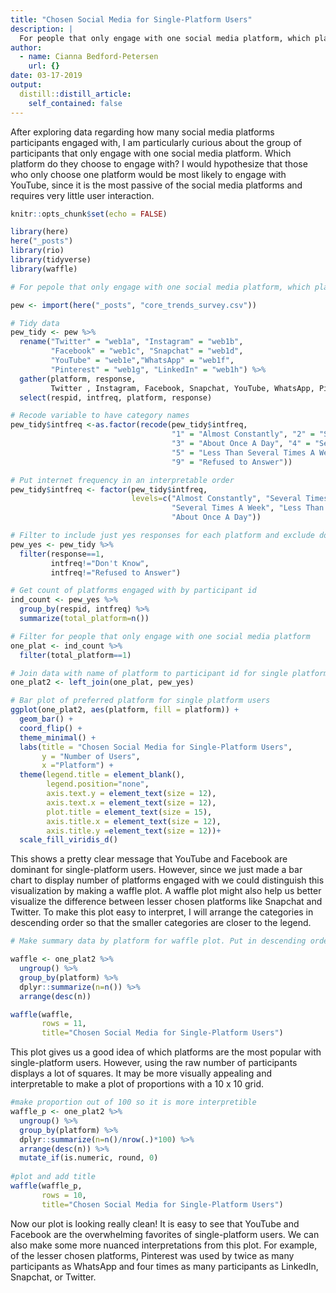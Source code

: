 ```yaml
---
title: "Chosen Social Media for Single-Platform Users"
description: |
  For people that only engage with one social media platform, which platform do they choose?
author:
  - name: Cianna Bedford-Petersen
    url: {}
date: 03-17-2019
output:
  distill::distill_article:
    self_contained: false
---
```


After exploring data regarding how many social media platforms participants engaged with, I am particularly curious about the group of participants that only engage with one social media platform. Which platform do they choose to engage with? I would hypothesize that those who only choose one platform would be most likely to engage with YouTube, since it is the most passive of the social media platforms and requires very little user interaction. 

```r
knitr::opts_chunk$set(echo = FALSE)

library(here)
here("_posts")
library(rio)
library(tidyverse)
library(waffle)

```


```r

# For pepole that only engage with one social media platform, which platform do they choose?

pew <- import(here("_posts", "core_trends_survey.csv"))

# Tidy data
pew_tidy <- pew %>% 
  rename("Twitter" = "web1a", "Instagram" = "web1b", 
         "Facebook" = "web1c", "Snapchat" = "web1d", 
         "YouTube" = "web1e","WhatsApp" = "web1f", 
         "Pinterest" = "web1g", "LinkedIn" = "web1h") %>% 
  gather(platform, response, 
         Twitter , Instagram, Facebook, Snapchat, YouTube, WhatsApp, Pinterest, LinkedIn) %>% 
  select(respid, intfreq, platform, response) 

# Recode variable to have category names
pew_tidy$intfreq <-as.factor(recode(pew_tidy$intfreq, 
                                    "1" = "Almost Constantly", "2" = "Several Times A Day", 
                                    "3" = "About Once A Day", "4" = "Several Times A Week", 
                                    "5" = "Less Than Several Times A Week", "8" = "Don't Know",
                                    "9" = "Refused to Answer"))

# Put internet frequency in an interpretable order
pew_tidy$intfreq <- factor(pew_tidy$intfreq, 
                           levels=c("Almost Constantly", "Several Times A Day", 
                                    "Several Times A Week", "Less Than Several Times A Week", 
                                    "About Once A Day"))

# Filter to include just yes responses for each platform and exclude don't know and NA responses for internet use frequency 
pew_yes <- pew_tidy %>% 
  filter(response==1, 
         intfreq!="Don't Know", 
         intfreq!="Refused to Answer")

# Get count of platforms engaged with by participant id
ind_count <- pew_yes %>% 
  group_by(respid, intfreq) %>% 
  summarize(total_platform=n())

# Filter for people that only engage with one social media platform
one_plat <- ind_count %>% 
  filter(total_platform==1)

# Join data with name of platform to participant id for single platform users. For single platform users this tells us which platform they
one_plat2 <- left_join(one_plat, pew_yes)

# Bar plot of preferred platform for single platform users
ggplot(one_plat2, aes(platform, fill = platform)) +
  geom_bar() +
  coord_flip() +
  theme_minimal() +
  labs(title = "Chosen Social Media for Single-Platform Users", 
       y = "Number of Users", 
       x ="Platform") +
  theme(legend.title = element_blank(), 
        legend.position="none", 
        axis.text.y = element_text(size = 12),
        axis.text.x = element_text(size = 12), 
        plot.title = element_text(size = 15), 
        axis.title.x = element_text(size = 12), 
        axis.title.y =element_text(size = 12))+
  scale_fill_viridis_d() 
```

This shows a pretty clear message that YouTube and Facebook are dominant for single-platform users. However, since we just made a bar chart to display number of platforms engaged with we could distinguish this visualization by making a waffle plot. A waffle plot might also help us better visualize the difference between lesser chosen platforms like Snapchat and Twitter. To make this plot easy to interpret, I will arrange the categories in descending order so that the smaller categories are closer to the legend.


```r

# Make summary data by platform for waffle plot. Put in descending order so lesser used platforms are closer to the legend. Play around with row number. 

waffle <- one_plat2 %>%
  ungroup() %>% 
  group_by(platform) %>% 
  dplyr::summarize(n=n()) %>% 
  arrange(desc(n))

waffle(waffle, 
       rows = 11, 
       title="Chosen Social Media for Single-Platform Users")

```

This plot gives us a good idea of which platforms are the most popular with single-platform users. However, using the raw number of participants displays a lot of squares. It may be more visually appealing and interpretable to make a plot of proportions with a 10 x 10 grid. 

```r

#make proportion out of 100 so it is more interpretible 
waffle_p <- one_plat2 %>%
  ungroup() %>% 
  group_by(platform) %>% 
  dplyr::summarize(n=n()/nrow(.)*100) %>% 
  arrange(desc(n)) %>% 
  mutate_if(is.numeric, round, 0)
  
#plot and add title 
waffle(waffle_p, 
       rows = 10, 
       title="Chosen Social Media for Single-Platform Users")

```

Now our plot is looking really clean! It is easy to see that YouTube and Facebook are the overwhelming favorites of single-platform users. We can also make some more nuanced interpretations from this plot. For example, of the lesser chosen platforms, Pinterest was used by twice as many participants as WhatsApp and four times as many participants as LinkedIn, Snapchat, or Twitter. 
